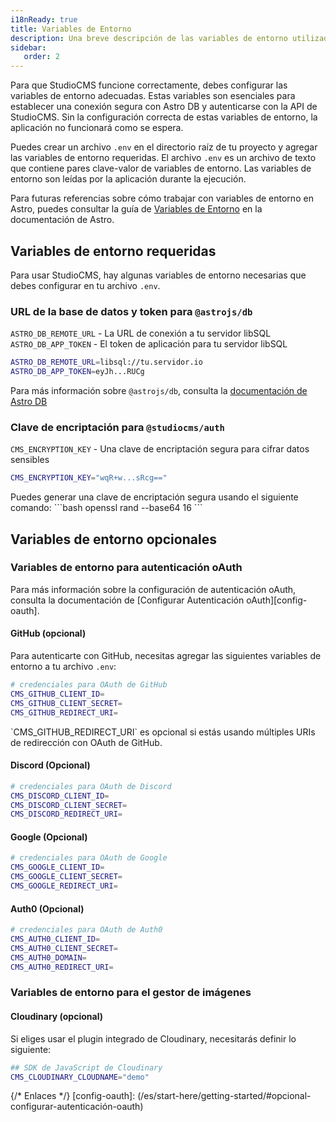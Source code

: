 ```yaml
---
i18nReady: true
title: Variables de Entorno
description: Una breve descripción de las variables de entorno utilizadas en StudioCMS.
sidebar:
   order: 2
---
```



Para que StudioCMS funcione correctamente, debes configurar las variables de entorno adecuadas. Estas variables son esenciales para establecer una conexión segura con Astro DB y autenticarse con la API de StudioCMS. Sin la configuración correcta de estas variables de entorno, la aplicación no funcionará como se espera.

Puedes crear un archivo `.env` en el directorio raíz de tu proyecto y agregar las variables de entorno requeridas. El archivo `.env` es un archivo de texto que contiene pares clave-valor de variables de entorno. Las variables de entorno son leídas por la aplicación durante la ejecución.

Para futuras referencias sobre cómo trabajar con variables de entorno en Astro, puedes consultar la guía de [Variables de Entorno](https://docs.astro.build/es/guides/environment-variables) en la documentación de Astro.

## Variables de entorno requeridas

Para usar StudioCMS, hay algunas variables de entorno necesarias que debes configurar en tu archivo `.env`.

### URL de la base de datos y token para `@astrojs/db`

`ASTRO_DB_REMOTE_URL` - La URL de conexión a tu servidor libSQL
`ASTRO_DB_APP_TOKEN` - El token de aplicación para tu servidor libSQL

```bash title=".env"
ASTRO_DB_REMOTE_URL=libsql://tu.servidor.io
ASTRO_DB_APP_TOKEN=eyJh...RUCg
```

<ReadMore>Para más información sobre `@astrojs/db`, consulta la [documentación de Astro DB](https://docs.astro.build/en/guides/astro-db/)</ReadMore>

### Clave de encriptación para `@studiocms/auth`

`CMS_ENCRYPTION_KEY` - Una clave de encriptación segura para cifrar datos sensibles

```bash title=".env"
CMS_ENCRYPTION_KEY="wqR+w...sRcg=="
```

<Aside type="note" title="Usa OpenSSL">
Puedes generar una clave de encriptación segura usando el siguiente comando:
```bash
openssl rand --base64 16
```
</Aside>

## Variables de entorno opcionales

### Variables de entorno para autenticación oAuth

<ReadMore>
Para más información sobre la configuración de autenticación oAuth, consulta la documentación de [Configurar Autenticación oAuth][config-oauth].
</ReadMore>

#### GitHub (opcional)

Para autenticarte con GitHub, necesitas agregar las siguientes variables de entorno a tu archivo `.env`:

```bash title=".env"
# credenciales para OAuth de GitHub
CMS_GITHUB_CLIENT_ID=
CMS_GITHUB_CLIENT_SECRET=
CMS_GITHUB_REDIRECT_URI=
```

<Aside type="note" title="Nota">
`CMS_GITHUB_REDIRECT_URI` es opcional si estás usando múltiples URIs de redirección con OAuth de GitHub.
</Aside>

#### Discord (Opcional)

```bash title=".env"
# credenciales para OAuth de Discord
CMS_DISCORD_CLIENT_ID=
CMS_DISCORD_CLIENT_SECRET=
CMS_DISCORD_REDIRECT_URI=
```

#### Google (Opcional)

```bash title=".env"
# credenciales para OAuth de Google
CMS_GOOGLE_CLIENT_ID=
CMS_GOOGLE_CLIENT_SECRET=
CMS_GOOGLE_REDIRECT_URI=
```

#### Auth0 (Opcional)

```bash title=".env"
# credenciales para OAuth de Auth0
CMS_AUTH0_CLIENT_ID=
CMS_AUTH0_CLIENT_SECRET=
CMS_AUTH0_DOMAIN=
CMS_AUTH0_REDIRECT_URI=
```

### Variables de entorno para el gestor de imágenes

#### Cloudinary (opcional)

Si eliges usar el plugin integrado de Cloudinary, necesitarás definir lo siguiente:

```bash title=".env"
## SDK de JavaScript de Cloudinary
CMS_CLOUDINARY_CLOUDNAME="demo"
```

{/* Enlaces */}
[config-oauth]: (/es/start-here/getting-started/#opcional-configurar-autenticación-oauth)